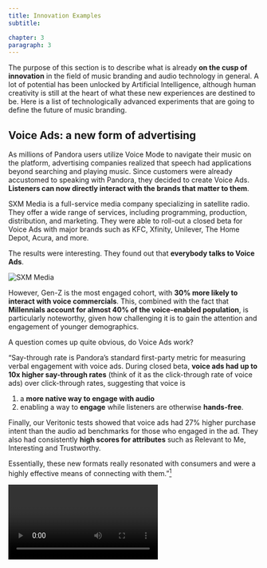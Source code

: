```yaml
---
title: Innovation Examples
subtitle:

chapter: 3
paragraph: 3
---
```

The purpose of this section is to describe what is already **on the cusp of innovation** in the field of music branding and audio technology in general. A lot of potential has been unlocked by Artificial Intelligence, although human creativity is still at the heart of what these new experiences are destined to be. Here is a list of technologically advanced experiments that are going to define the future of music branding.

## Voice Ads: a new form of advertising

As millions of Pandora users utilize Voice Mode to navigate their music on the platform, advertising companies realized that speech had applications beyond searching and playing music. Since customers were already accustomed to speaking with Pandora, they decided to create Voice Ads. **Listeners can now directly interact with the brands that matter to them**.

SXM Media is a full-service media company specializing in satellite radio. They offer a wide range of services, including programming, production, distribution, and marketing.
They were able to roll-out a closed beta for Voice Ads with major brands such as KFC, Xfinity, Unilever, The Home Depot, Acura, and more.

The results were interesting. They found out that **everybody talks to Voice Ads**.

![SXM Media](03/sxm.png "Everybody talks to Voice Ads")

However, Gen-Z is the most engaged cohort, with **30% more likely to interact with voice commercials**. This, combined with the fact that **Millennials account for almost 40% of the voice-enabled population**, is particularly noteworthy, given how challenging it is to gain the attention and engagement of younger demographics.

A question comes up quite obvious, do Voice Ads work?

“Say-through rate is Pandora’s standard first-party metric for measuring verbal engagement with voice ads. During closed beta, **voice ads had up to 10x higher say-through rates** (think of it as the click-through rate of voice ads) over click-through rates, suggesting that voice is
1) a **more native way to engage with audio**
2) enabling a way to **engage** while listeners are otherwise **hands-free**.

Finally, our Veritonic tests showed that voice ads had 27% higher purchase intent than the audio ad benchmarks for those who engaged in the ad. They also had consistently **high scores for attributes** such as Relevant to Me, Interesting and Trustworthy.

Essentially, these new formats really resonated with consumers and were a highly effective means of connecting with them.”[^1]

<Video url="https://www.youtube.com/watch?v=T_K9oLORbOc" />


<AudioGrid>
  <Audio url="volvo.mp3"  title="Volvo">
  </Audio>
  <Audio url="xfinity.mp3"  title="XFinity">
  </Audio>
  <Audio url="doritos.mp3"  title="Doritos">
  </Audio>
  <Audio url="purple.mp3"  title="Purple">
  </Audio>
</AudioGrid>

## AI voices with personalities

Sonantic[^2] was founded in December 2018 by co-founders John and Zeena, after meeting at Entrepreneur First. Both had a decade of speech experience each and a deep interest in speech technology.
At Entrepreneur First, John showed Zeena a **demo of an artificial voice that sounded perfect, including breath**. She realized that gaming studios could really benefit from **hyper-realistic artificial voices**, since game developers are expert storytellers who already use cutting edge technologies, including text-to-speech. So they set out to fix this problem and landed 7 pilots with AAA gaming studios within 5 days.
They knew that current **text-to-speech solutions sounded robotic**, lacking natural performance and quality because speech synthesis is very subjective, unlike speech recognition, which is more objective. So they built a '**Photoshop for voice**' and have over 1000+ companies on their waiting list in under 2 years.
**Sonantic was the first company to truly pioneer voice to speech human sounding** text with a variety of emotions and shades in their voices.
This ability to **trick the human brain into thinking that a real human is behind the microphone** could completely change the spectrum of possible applications for personalized audio advertising and several other entertainment industries.
Combined with AI technologies, Sonantic synthetic voices could provide a ground breaking platform for the future of hyper-personalized audio advertising.

<Video url="https://www.youtube.com/watch?v=WzBimNSO-U8" />


## Hyper-personalized and regionally relevant ads

Another extremely interesting field of innovation in which music branding will play an important role is **multilingual targeted advertising and targeted audio advertisements**.
As of now, services like Adsonica can already provide regionally relevant audio advertisements based on the region where the ad is being played and even language preferences on people's browsers. However, some companies like Semetis and A Million Ads are harnessing the power of data to offer even more personalized experiences.
A Million Ads[^3] is a company that **combines all the data points known about the user, their environment and the campaign to influence what they hear**. The more they know, the more personalized versions are created, making for a more personal experience. Their platform creates all of the **personalized versions automatically**, controlling production costs.

<Video url="https://vimeo.com/user47710181/a-million-ads-the-power-of-sound" />


They collect three categories of data:

### In the moment data:
* Location
* Sequence
* Device Type
* Weather

### Publish, DSP & DMP data:
* Gender
* Age
* Playlist/Station
* Language
* Household income
* Behavior
* User Segment

### Bespoke data:
* 1st, 2nd, 3rd party segments

In 2021 Belron Group (owner of Carglass, Autoglass and Safelite) partnered with Semetis and A Million Ads for a hyper-personalized campaign in Belgium.

They started to analyze two key metrics:
1. **Weather conditions**, as driving conditions, are correlated with damaged windscreens
2. **Location**, emphasizing the proximity of a carglass service center
The user location data was leveraged and infused with storytelling, so Carglass could establish a more personal connection with the listener.
Combining 6 weather conditions, 44 service locations in Belgium and 2 languages, they created more than 500 unique audio advertisements.
The results: 453,000 Belgiums were reached by these ads, of which 83% heard a fully personalized audio ad. **Overall, the number of bookings increased by 46% thanks to the ad**.

<Video url="https://www.youtube.com/watch?v=rgkSCfVN18A" />


## Making sports accessible

**Action Audio is the world-first technology for adding sound to live sports, allowing those who are blind or visually impaired to follow games in real time**.
Action Audio, which was developed in collaboration with Tennis Australia and Monash University, uses data from a **ball tracking computer vision** system to highlight critical moments of play with a **3D sound design system** created **for the blind and low-vision community**.
Action Audio will provide the first opportunity for many visually impaired sports fans to follow the speed and actions of a live game.
During the finals of the 2021 Australian Open tennis tournament, Action Audio debuted. For the 2022 Australian Open, Action Audio is now **accessible on live radio and through Google Assistant** for every match at the Rod Laver Arena.
Listeners may now use Google Assistant to listen to Action Audio as well as live radio commentary of each game on center court during the tournament, making it even more accessible. Visually challenged tennis fans **can ask Google to stream the Action Audio live broadcast using voice commands**, as well as access information about how Action Audio works to learn more about the experience.
Action Audio sets **a new standard in accessibility in sport**, the ubiquity of ball monitoring computer vision systems at over 80 tennis tournaments worldwide, and other codes such as cricket and football, creates a huge opportunity to open access for millions of visually impaired sports fans.[^3]

<Video url="https://www.youtube.com/watch?v=L1j68XgpEAE" />

---

<Conclusion>
The brief timeline of events tries to condense years of music challenges and technological advancement that brought us to one the most promising times for music branding and sonic identities. The relentless invasion of media in the consumer ecosystem, plus the technological advancements made in each and every field of music and advertising and market maturity are the perfect conditions for new and holistic corporate music identities.
</Conclusion>

[^1]: Mitchell, M. (2021, January 21). [Voice Ads Beta Results](https://www.sxmmedia.com/insights/consumers-say-yes-to-voice-ads-literally
). SXM Media. Retrieved March 28, 2022.
[^2]: [Sonantic] (https://www.sonantic.io/).
[^3]: [A Million Ads] (https://www.amillionads.com/).
[^4]: [Action Audio] (https://action-audio.com/).
